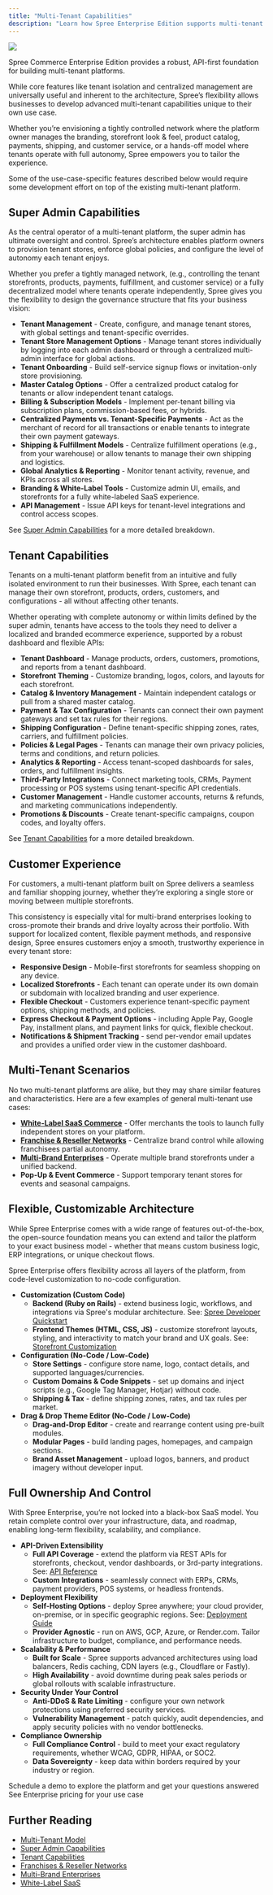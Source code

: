 ```yaml
---
title: "Multi-Tenant Capabilities"
description: "Learn how Spree Enterprise Edition supports multi-tenant ecommerce use cases."
---
```


![](/docs/images/use-cases/multi-tenant/capabilities.jpg)

Spree Commerce Enterprise Edition provides a robust, API-first foundation for building multi-tenant platforms. 

While core features like tenant isolation and centralized management are universally useful and inherent to the architecture, Spree’s flexibility allows businesses to develop advanced multi-tenant capabilities unique to their own use case.

Whether you’re envisioning a tightly controlled network where the platform owner manages the branding, storefront look & feel, product catalog, payments, shipping, and customer service, or a hands-off model where tenants operate with full autonomy, Spree empowers you to tailor the experience. 

Some of the use-case-specific features described below would require some development effort on top of the existing multi-tenant platform.

## Super Admin Capabilities

As the central operator of a multi-tenant platform, the super admin has ultimate oversight and control. Spree’s architecture enables platform owners to provision tenant stores, enforce global policies, and configure the level of autonomy each tenant enjoys. 

Whether you prefer a tightly managed network, (e.g., controlling the tenant storefronts, products, payments, fulfillment, and customer service) or a fully decentralized model where tenants operate independently, Spree gives you the flexibility to design the governance structure that fits your business vision:

- **Tenant Management** - Create, configure, and manage tenant stores, with global settings and tenant-specific overrides.
- **Tenant Store Management Options** - Manage tenant stores individually by logging into each admin dashboard or through a centralized multi-admin interface for global actions.
- **Tenant Onboarding** - Build self-service signup flows or invitation-only store provisioning.
- **Master Catalog Options** - Offer a centralized product catalog for tenants or allow independent tenant catalogs.
- **Billing & Subscription Models** - Implement per-tenant billing via subscription plans, commission-based fees, or hybrids.
- **Centralized Payments vs. Tenant-Specific Payments** - Act as the merchant of record for all transactions or enable tenants to integrate their own payment gateways.
- **Shipping & Fulfillment Models** - Centralize fulfillment operations (e.g., from your warehouse) or allow tenants to manage their own shipping and logistics.
- **Global Analytics & Reporting** - Monitor tenant activity, revenue, and KPIs across all stores.
- **Branding & White-Label Tools** - Customize admin UI, emails, and storefronts for a fully white-labeled SaaS experience.
- **API Management** - Issue API keys for tenant-level integrations and control access scopes.

See [Super Admin Capabilities](https://spreecommerce.org/docs/use-case/multi-tenant/super-admin-capabilities) for a more detailed breakdown.

## Tenant Capabilities

Tenants on a multi-tenant platform benefit from an intuitive and fully isolated environment to run their businesses. With Spree, each tenant can manage their own storefront, products, orders, customers, and configurations - all without affecting other tenants. 

Whether operating with complete autonomy or within limits defined by the super admin, tenants have access to the tools they need to deliver a localized and branded ecommerce experience, supported by a robust dashboard and flexible APIs:

- **Tenant Dashboard** - Manage products, orders, customers, promotions, and reports from a tenant dashboard.
- **Storefront Theming** - Customize branding, logos, colors, and layouts for each storefront.
- **Catalog & Inventory Management** - Maintain independent catalogs or pull from a shared master catalog.
- **Payment & Tax Configuration** - Tenants can connect their own payment gateways and set tax rules for their regions.
- **Shipping Configuration** - Define tenant-specific shipping zones, rates, carriers, and fulfillment policies.
- **Policies & Legal Pages** - Tenants can manage their own privacy policies, terms and conditions, and return policies.
- **Analytics & Reporting** - Access tenant-scoped dashboards for sales, orders, and fulfillment insights.
- **Third-Party Integrations** - Connect marketing tools, CRMs, Payment processing or POS systems using tenant-specific API credentials.
- **Customer Management** - Handle customer accounts, returns & refunds, and marketing communications independently.
- **Promotions & Discounts** - Create tenant-specific campaigns, coupon codes, and loyalty offers.

See [Tenant Capabilities](https://spreecommerce.org/docs/use-case/multi-tenant/tenant-capabilities) for a more detailed breakdown.

## Customer Experience

For customers, a multi-tenant platform built on Spree delivers a seamless and familiar shopping journey, whether they’re exploring a single store or moving between multiple storefronts.

This consistency is especially vital for multi-brand enterprises looking to cross-promote their brands and drive loyalty across their portfolio. With support for localized content, flexible payment methods, and responsive design, Spree ensures customers enjoy a smooth, trustworthy experience in every tenant store:

- **Responsive Design** - Mobile-first storefronts for seamless shopping on any device.
- **Localized Storefronts** - Each tenant can operate under its own domain or subdomain with localized branding and user experience.
- **Flexible Checkout** - Customers experience tenant-specific payment options, shipping methods, and policies.
- **Express Checkout & Payment Options** - including Apple Pay, Google Pay, installment plans, and payment links for quick, flexible checkout.
- **Notifications & Shipment Tracking** - send per-vendor email updates and provides a unified order view in the customer dashboard.

## Multi-Tenant Scenarios

No two multi-tenant platforms are alike, but they may share similar features and characteristics. Here are a few examples of general multi-tenant use cases:

- [**White-Label SaaS Commerce**](https://spreecommerce.org/docs/use-case/multi-tenant/white-label-saas) - Offer merchants the tools to launch fully independent stores on your platform.
- [**Franchise & Reseller Networks**](https://spreecommerce.org/docs/use-case/multi-tenant/franchises-and-reseller-networks) - Centralize brand control while allowing franchisees partial autonomy.
- [**Multi-Brand Enterprises**](https://spreecommerce.org/docs/use-case/multi-tenant/multi-brand-enterprise-model) - Operate multiple brand storefronts under a unified backend.
- **Pop-Up & Event Commerce** - Support temporary tenant stores for events and seasonal campaigns.

## Flexible, Customizable Architecture

While Spree Enterprise comes with a wide range of features out-of-the-box, the open-source foundation means you can extend and tailor the platform to your exact business model - whether that means custom business logic, ERP integrations, or unique checkout flows.

Spree Enterprise offers flexibility across all layers of the platform, from code-level customization to no-code configuration.

- **Customization (Custom Code)**
  - **Backend (Ruby on Rails)** - extend business logic, workflows, and integrations via Spree's modular architecture. See: [<u>Spree Developer Quickstart</u>](https://spreecommerce.org/docs/developer/getting-started/quickstart)
  - **Frontend Themes (HTML, CSS, JS)** - customize storefront layouts, styling, and interactivity to match your brand and UX goals. See: [<u>Storefront Customization</u>](https://spreecommerce.org/docs/developer/storefront/storefront)
- **Configuration (No-Code / Low-Code)**
  - **Store Settings** - configure store name, logo, contact details, and supported languages/currencies.
  - **Custom Domains & Code Snippets** - set up domains and inject scripts (e.g., Google Tag Manager, Hotjar) without code.
  - **Shipping & Tax** - define shipping zones, rates, and tax rules per market.
- **Drag & Drop Theme Editor (No-Code / Low-Code)**
  - **Drag-and-Drop Editor** - create and rearrange content using pre-built modules.
  - **Modular Pages** - build landing pages, homepages, and campaign sections.
  - **Brand Asset Management** - upload logos, banners, and product imagery without developer input.

## Full Ownership And Control

With Spree Enterprise, you’re not locked into a black-box SaaS model. You retain complete control over your infrastructure, data, and roadmap, enabling long-term flexibility, scalability, and compliance.

- **API-Driven Extensibility**
  - **Full API Coverage** - extend the platform via REST APIs for storefronts, checkout, vendor dashboards, or 3rd-party integrations. See: [<u>API Reference</u>](https://spreecommerce.org/docs/api-reference/introduction)
  - **Custom Integrations** - seamlessly connect with ERPs, CRMs, payment providers, POS systems, or headless frontends.
- **Deployment Flexibility**
  - **Self-Hosting Options** - deploy Spree anywhere; your cloud provider, on-premise, or in specific geographic regions. See: [<u>Deployment Guide</u>](https://spreecommerce.org/docs/developer/deployment/render)
  - **Provider Agnostic** - run on AWS, GCP, Azure, or Render.com. Tailor infrastructure to budget, compliance, and performance needs.
- **Scalability & Performance**
  - **Built for Scale** - Spree supports advanced architectures using load balancers, Redis caching, CDN layers (e.g., Cloudflare or Fastly).
  - **High Availability** - avoid downtime during peak sales periods or global rollouts with scalable infrastructure.
- **Security Under Your Control**
  - **Anti-DDoS & Rate Limiting** - configure your own network protections using preferred security services.
  - **Vulnerability Management** - patch quickly, audit dependencies, and apply security policies with no vendor bottlenecks.
- **Compliance Ownership**
  - **Full Compliance Control** - build to meet your exact regulatory requirements, whether WCAG, GDPR, HIPAA, or SOC2.
  - **Data Sovereignty** - keep data within borders required by your industry or region.

<Columns cols={2}>
  <Card title="Book a Demo" icon="eye" href="https://getvendo.com/book-a-demo/" cta="Click here">
    Schedule a demo to explore the platform and get your questions answered
  </Card>
  <Card title="Ask for Pricing" icon="dollar-sign" href="https://spreecommerce.org/get-started/" cta="Click here">
    See Enterprise pricing for your use case
  </Card>
</Columns>

## Further Reading

- [<u>Multi-Tenant Model</u>](https://spreecommerce.org/docs/use-case/multi-tenant-platform/multi-tenant-model)
- [<u>Super Admin Capabilities</u>](https://spreecommerce.org/docs/use-case/multi-tenant-platform/super-admin-capabilities)
- [<u>Tenant Capabilities</u>](https://spreecommerce.org/docs/use-case/multi-tenant-platform/tenant-capabilities)
- [<u>Franchises & Reseller Networks</u>](https://spreecommerce.org/docs/use-case/multi-tenant-platform/franchises-and-reseller-networks)
- [<u>Multi-Brand Enterprises</u>](https://spreecommerce.org/docs/use-case/multi-tenant-platform/multi-brand-enterprise-model)
- [<u>White-Label SaaS</u>](https://spreecommerce.org/docs/use-case/multi-tenant-platform/white-label-saas)